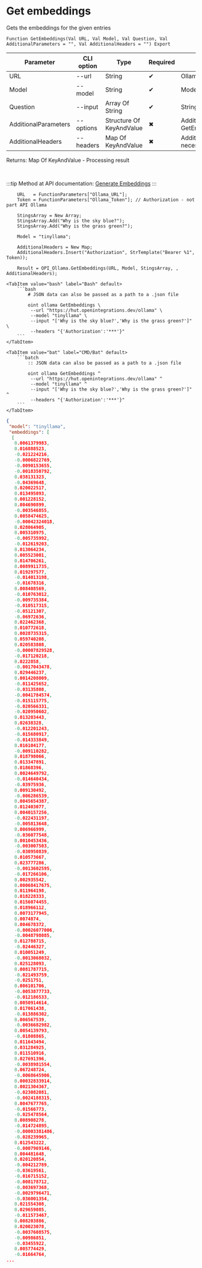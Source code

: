 ﻿---
sidebar_position: 4
description: Get embeddings and other functions to work with Ollama in the Open Integration Package, a free open-source integration library for 1C:Enterprise 8, OneScript and CLI
keywords: [1C, 1С, 1С:Enterprise, 1С:Enterprise 8.3, API, Integration, Services, Exchange, OneScript, CLI, Ollama]
---


# Get embeddings
 Gets the embeddings for the given entries



`Function GetEmbeddings(Val URL, Val Model, Val Question, Val AdditionalParameters = "", Val AdditionalHeaders = "") Export`

  | Parameter | CLI option | Type | Required | Description |
  |-|-|-|-|-|
  | URL | --url | String | &#x2714; | Ollama server URL |
  | Model | --model | String | &#x2714; | Models name |
  | Question | --input | Array Of String | &#x2714; | String or array of request strings |
  | AdditionalParameters | --options | Structure Of KeyAndValue | &#x2716; | Additional parameters. See GetEmbeddingsParameterStructure |
  | AdditionalHeaders | --headers | Map Of KeyAndValue | &#x2716; | Additional request headers, if necessary |

  
  Returns:  Map Of KeyAndValue - Processing result

<br/>

:::tip
Method at API documentation: [Generate Embeddings](https://github.com/ollama/ollama/blob/main/docs/api.md#generate-embeddings)
:::
<br/>


```bsl title="1C:Enterprise/OneScript code example"
    URL   = FunctionParameters["Ollama_URL"];
    Token = FunctionParameters["Ollama_Token"]; // Authorization - not part API Ollama

    StingsArray = New Array;
    StingsArray.Add("Why is the sky blue?");
    StingsArray.Add("Why is the grass green?");

    Model = "tinyllama";

    AdditionalHeaders = New Map;
    AdditionalHeaders.Insert("Authorization", StrTemplate("Bearer %1", Token));

    Result = OPI_Ollama.GetEmbeddings(URL, Model, StingsArray, , AdditionalHeaders);
```
 

 <Tabs>
  
    <TabItem value="bash" label="Bash" default>
        ```bash
            # JSON data can also be passed as a path to a .json file
            
            oint ollama GetEmbeddings \
             --url "https://hut.openintegrations.dev/ollama" \
             --model "tinyllama" \
             --input "['Why is the sky blue?','Why is the grass green?']" \
             --headers "{'Authorization':'***'}"
        ```
    </TabItem>
  
    <TabItem value="bat" label="CMD/Bat" default>
        ```batch
            :: JSON data can also be passed as a path to a .json file
            
            oint ollama GetEmbeddings ^
             --url "https://hut.openintegrations.dev/ollama" ^
             --model "tinyllama" ^
             --input "['Why is the sky blue?','Why is the grass green?']" ^
             --headers "{'Authorization':'***'}"
        ```
    </TabItem>
</Tabs>


```json title="Result"
{
 "model": "tinyllama",
 "embeddings": [
  [
   0.0061379983,
   0.016888523,
   -0.021224216,
   -0.0006822769,
   -0.0090153655,
   -0.0018350792,
   0.038131323,
   -0.04369648,
   0.020022517,
   0.013495093,
   0.001228152,
   0.004690899,
   -0.003546855,
   0.0058474625,
   -0.00042324018,
   0.028064905,
   0.005310975,
   -0.005735992,
   -0.012619203,
   0.013064234,
   0.005523001,
   0.014706261,
   0.0089911735,
   0.019297577,
   -0.014013198,
   -0.01678316,
   0.008408569,
   -0.010763012,
   -0.009735384,
   -0.010517315,
   -0.05121307,
   -0.06972636,
   0.022462368,
   0.010772618,
   0.0028735315,
   0.059740208,
   0.020583808,
   -0.00007829528,
   -0.017120218,
   0.0222858,
   -0.0017043478,
   0.029446237,
   0.0014208009,
   -0.011425652,
   -0.03135808,
   -0.0041784574,
   -0.015115775,
   -0.020566331,
   -0.020950602,
   0.013203443,
   0.02638328,
   -0.012201243,
   -0.015680917,
   -0.014333849,
   0.016104177,
   -0.009110282,
   0.018798066,
   0.013347891,
   0.01868396,
   0.0024649792,
   -0.014640434,
   -0.03975936,
   0.009130492,
   -0.006286539,
   0.0045654387,
   0.012403077,
   0.0040157256,
   -0.022431197,
   -0.005813648,
   0.006966999,
   -0.036077548,
   0.0010453436,
   -0.003007503,
   -0.030950839,
   0.010573667,
   0.023777286,
   -0.0013602595,
   -0.017266106,
   0.002935542,
   0.00068417675,
   0.011964198,
   0.018228333,
   0.0156074455,
   0.018966112,
   0.0073177945,
   0.0074874,
   0.004678372,
   -0.00026077006,
   -0.0048798085,
   0.012788715,
   -0.02446327,
   0.010051249,
   -0.0013068032,
   0.025128093,
   0.0081787715,
   -0.021493759,
   -0.0251751,
   0.006101706,
   -0.0053877733,
   -0.012186533,
   0.0050914614,
   0.017061438,
   -0.013886302,
   0.006567539,
   -0.0036682982,
   0.0054139793,
   -0.01808865,
   0.011643494,
   0.031284925,
   0.011510916,
   0.027691396,
   -0.0038981554,
   0.067248724,
   -0.0068645906,
   0.00032833914,
   0.0021304367,
   -0.023082081,
   -0.0024188315,
   0.0047677765,
   -0.01566773,
   -0.025478564,
   0.008908278,
   -0.014724895,
   -0.00003381486,
   -0.028239965,
   0.012543222,
   -0.0007969146,
   0.004481648,
   0.020120854,
   -0.004212789,
   -0.03619561,
   -0.016715152,
   -0.008178712,
   -0.003697368,
   -0.0029796471,
   -0.036001354,
   0.021554308,
   0.029659085,
   -0.011573467,
   0.008203886,
   0.020023078,
   -0.0037608575,
   -0.00986851,
   -0.03455922,
   0.005774429,
   -0.01664764,
...
```
